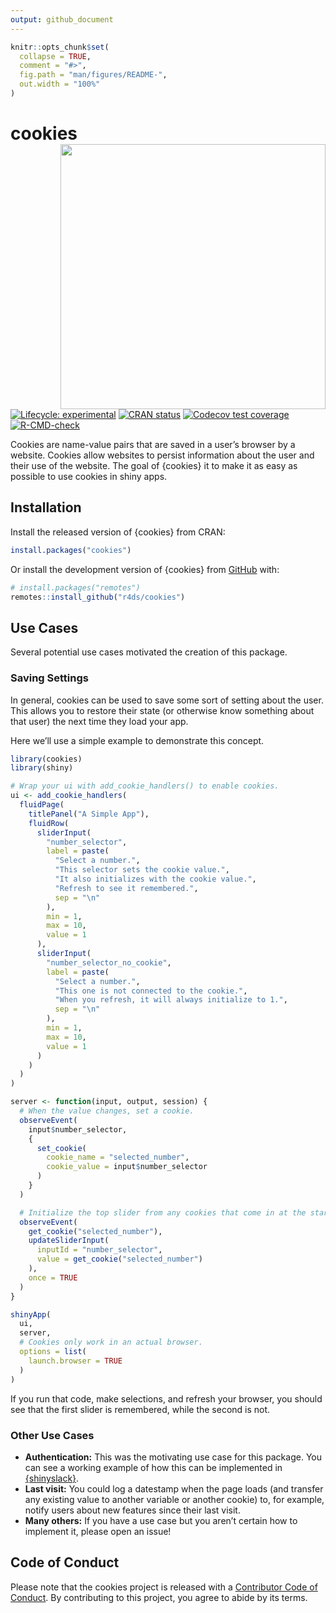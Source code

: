 ```yaml
---
output: github_document
---
```


<!-- README.md is generated from README.Rmd. Please edit that file -->

```r
knitr::opts_chunk$set(
  collapse = TRUE,
  comment = "#>",
  fig.path = "man/figures/README-",
  out.width = "100%"
)
```

# cookies <a href="https://r4ds.github.io/cookies/"><img src="man/figures/logo.svg" align="right" height="424" /></a>

<!-- badges: start -->
[![Lifecycle: experimental](https://img.shields.io/badge/lifecycle-experimental-orange.svg)](https://lifecycle.r-lib.org/articles/stages.html#experimental)
[![CRAN status](https://www.r-pkg.org/badges/version/cookies)](https://CRAN.R-project.org/package=cookies)
[![Codecov test coverage](https://codecov.io/gh/r4ds/cookies/branch/main/graph/badge.svg)](https://app.codecov.io/gh/r4ds/cookies?branch=main)
[![R-CMD-check](https://github.com/r4ds/cookies/actions/workflows/R-CMD-check.yaml/badge.svg)](https://github.com/r4ds/cookies/actions/workflows/R-CMD-check.yaml)
<!-- badges: end -->

Cookies are name-value pairs that are saved in a user's browser by a website. 
Cookies allow websites to persist information about the user and their use of the website.
The goal of {cookies} it to make it as easy as possible to use cookies in shiny apps.

## Installation

Install the released version of {cookies} from CRAN:

``` r
install.packages("cookies")
```

Or install the development version of {cookies} from [GitHub](https://github.com/) with:

``` r
# install.packages("remotes")
remotes::install_github("r4ds/cookies")
```

## Use Cases

Several potential use cases motivated the creation of this package.

### Saving Settings

In general, cookies can be used to save some sort of setting about the user.
This allows you to restore their state (or otherwise know something about that user) the next time they load your app.

Here we'll use a simple example to demonstrate this concept.

```r
library(cookies)
library(shiny)

# Wrap your ui with add_cookie_handlers() to enable cookies.
ui <- add_cookie_handlers(
  fluidPage(
    titlePanel("A Simple App"),
    fluidRow(
      sliderInput(
        "number_selector",
        label = paste(
          "Select a number.",
          "This selector sets the cookie value.",
          "It also initializes with the cookie value.",
          "Refresh to see it remembered.",
          sep = "\n"
        ),
        min = 1,
        max = 10,
        value = 1
      ),
      sliderInput(
        "number_selector_no_cookie",
        label = paste(
          "Select a number.",
          "This one is not connected to the cookie.",
          "When you refresh, it will always initialize to 1.",
          sep = "\n"
        ),
        min = 1,
        max = 10,
        value = 1
      )
    )
  )
)

server <- function(input, output, session) {
  # When the value changes, set a cookie.
  observeEvent(
    input$number_selector,
    {
      set_cookie(
        cookie_name = "selected_number",
        cookie_value = input$number_selector
      )
    }
  )

  # Initialize the top slider from any cookies that come in at the start.
  observeEvent(
    get_cookie("selected_number"),
    updateSliderInput(
      inputId = "number_selector",
      value = get_cookie("selected_number")
    ),
    once = TRUE
  )
}

shinyApp(
  ui,
  server,
  # Cookies only work in an actual browser.
  options = list(
    launch.browser = TRUE
  )
)
```

If you run that code, make selections, and refresh your browser, you should see that the first slider is remembered, while the second is not.

### Other Use Cases

-   **Authentication:** This was the motivating use case for this package. You can see a working example of how this can be implemented in [{shinyslack}](https://github.com/r4ds/shinyslack).
-   **Last visit:** You could log a datestamp when the page loads (and transfer any existing value to another variable or another cookie) to, for example, notify users about new features since their last visit.
-   **Many others:** If you have a use case but you aren't certain how to implement it, please open an issue!

## Code of Conduct

Please note that the cookies project is released with a [Contributor Code of Conduct](https://contributor-covenant.org/version/2/1/CODE_OF_CONDUCT.html). By contributing to this project, you agree to abide by its terms.
